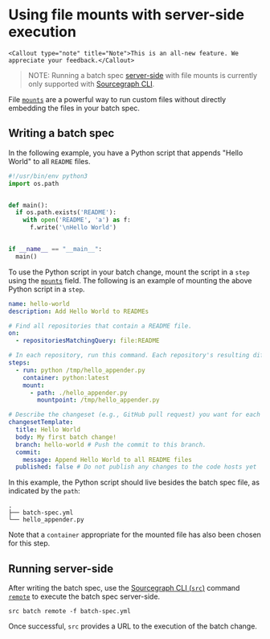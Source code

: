 # Using file mounts with server-side execution

    <Callout type="note" title="Note">This is an all-new feature. We appreciate your feedback.</Callout>

> NOTE: Running a batch spec [server-side](/batch_changes/explanations/server_side) with file mounts is
> currently only supported with <a href="https://github.com/sourcegraph/src-cli">Sourcegraph CLI</a>.

File [`mounts`](/batch_changes/references/batch_spec_yaml_reference#steps-mount) are a powerful way to run custom files without
directly embedding the files in your batch spec.

## Writing a batch spec

In the following example, you have a Python script that appends "Hello World" to all `README` files.

```python
#!/usr/bin/env python3
import os.path


def main():
  if os.path.exists('README'):
    with open('README', 'a') as f:
      f.write('\nHello World')


if __name__ == "__main__":
  main()
```

To use the Python script in your batch change, mount the script in a `step` using
the [`mounts`](/batch_changes/references/batch_spec_yaml_reference#steps-mount) field. The following is an example of mounting
the above Python script in a `step`.

```yaml
name: hello-world
description: Add Hello World to READMEs

# Find all repositories that contain a README file.
on:
  - repositoriesMatchingQuery: file:README

# In each repository, run this command. Each repository's resulting diff is captured.
steps:
  - run: python /tmp/hello_appender.py
    container: python:latest
    mount:
      - path: ./hello_appender.py
        mountpoint: /tmp/hello_appender.py

# Describe the changeset (e.g., GitHub pull request) you want for each repository.
changesetTemplate:
  title: Hello World
  body: My first batch change!
  branch: hello-world # Push the commit to this branch.
  commit:
    message: Append Hello World to all README files
  published: false # Do not publish any changes to the code hosts yet
```

In this example, the Python script should live besides the batch spec file, as indicated by the `path`:

```text
.
├── batch-spec.yml
└── hello_appender.py
```

Note that a `container` appropriate for the mounted file has also been chosen for this step.

## Running server-side

After writing the batch spec, use the <a href="https://github.com/sourcegraph/src-cli">Sourcegraph CLI (`src`)</a>
command [`remote`](/cli/references/batch/remote) to execute the batch spec server-side.

```shell
src batch remote -f batch-spec.yml
```

Once successful, `src` provides a URL to the execution of the batch change.
